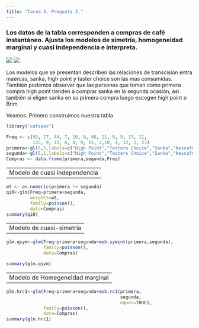 ```yaml
---
title: "Tarea 3. Pregunta 3."
---
```


### Los datos de la tabla corresponden a compras de café instantáneo. Ajusta los modelos de simetría, homogeneidad marginal y cuasi independencia e interpreta.

![](T3P3_1.jpg)
![](T3P3_2.jpg)

Los modelos que se presentan describen las relaciones de transcisión entra maercas, sanka, high point y taster choice  son las mas consumidas. También podemos observar que las personas que toman como primera compra high point tienden a comprar sanka en la segunda ocasión, asi también si eligen sanka en su primera compra luego escogen high point o Brim.


Veamos. Primero construimos nuestra tabla

```r
library("catspec")

Freq <- c(93, 17, 44, 7, 10, 9, 46, 11, 0, 9, 17, 11, 
          155, 9, 12, 6, 4, 9, 15, 2,10, 4, 12, 2, 27)
primera<-gl(5,5,labels=c("High Point","Testers Choice","Sanka","Nescafe","Brim"))
segunda<-gl(5,1,labels=c("High Point","Testers Choice","Sanka","Nescafe","Brim"))
Compras <- data.frame(primera,segunda,Freq)
```

-------------------------------------------------------
Modelo de cuasi independencia
-------------------------------------------------------

```r
wt <- as.numeric(primera != segunda)
qi0<-glm(Freq~primera+segunda,
         weights=wt,
         family=poisson(),
         data=Compras)
summary(qi0)
```


--------------------------------------------------------------
Modelo de cuasi-simetria
--------------------------------------------------------------

```r
glm.qsym<-glm(Freq~primera+segunda+mob.symint(primera,segunda),
              family=poisson(),
              data=Compras)

summary(glm.qsym)
```

--------------------------------------------------------------
Modelo de Homegeneidad marginal
--------------------------------------------------------------

```r
glm.hrc1<-glm(Freq~primera+segunda+mob.rc1(primera,
                                           segunda,
                                           equal=TRUE),
              family=poisson(),
              data=Compras)
summary(glm.hrc1)
```
